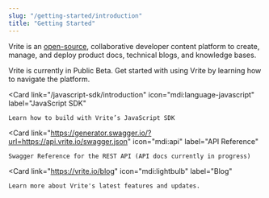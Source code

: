 ```yaml
---
slug: "/getting-started/introduction"
title: "Getting Started"
---
```


Vrite is an [open-source](https://github.com/vriteio/vrite), collaborative developer content platform to create, manage, and deploy product docs, technical blogs, and knowledge bases.

<Important>
  Vrite is currently in Public Beta.
</Important>

<CardGrid>
  <Card
    link="/usage-guide/navigation/introduction"
    icon="mdi:play-circle"
    label="Usage Guide"
  >
    Get started with using Vrite by learning how to navigate the platform.
  </Card>
  
  <Card
    link="/javascript-sdk/introduction"
    icon="mdi:language-javascript"
    label="JavaScript SDK"
  >
    Learn how to build with Vrite’s JavaScript SDK
  </Card>
  
  <Card
    link="https://generator.swagger.io/?url=https://api.vrite.io/swagger.json"
    icon="mdi:api"
    label="API Reference"
  >
    Swagger Reference for the REST API (API docs currently in progress)
  </Card>
  
  <Card
    link="https://vrite.io/blog"
    icon="mdi:lightbulb"
    label="Blog"
  >
    Learn more about Vrite's latest features and updates.
  </Card>
</CardGrid>